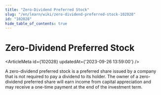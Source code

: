 ```yaml
---
title: "Zero-Dividend Preferred Stock"
slug: "/en/learn/wiki/zero-dividend-preferred-stock-102028"
id: "102028"
hide_table_of_contents: true
---
```



# Zero-Dividend Preferred Stock

<ArticleMeta id={102028} updatedAt={'2023-09-26 13:59:00'} />
<div className='border-solid border-b border-t-0 my-4 border-[var(--ifm-color-gray-300)]' />

A zero-dividend preferred stock is a preferred share issued by a company that is not required to pay a dividend to its holder. The owner of a zero-dividend preferred share will earn income from capital appreciation and may receive a one-time payment at the end of the investment term.
